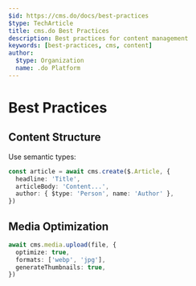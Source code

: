 ```yaml
---
$id: https://cms.do/docs/best-practices
$type: TechArticle
title: cms.do Best Practices
description: Best practices for content management
keywords: [best-practices, cms, content]
author:
  $type: Organization
  name: .do Platform
---
```


# Best Practices

## Content Structure

Use semantic types:

```typescript
const article = await cms.create($.Article, {
  headline: 'Title',
  articleBody: 'Content...',
  author: { $type: 'Person', name: 'Author' },
})
```

## Media Optimization

```typescript
await cms.media.upload(file, {
  optimize: true,
  formats: ['webp', 'jpg'],
  generateThumbnails: true,
})
```
